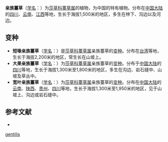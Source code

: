 {{Speciesbox
| name = 亲族薹草
| status = 
| status_system = 
| image =
| genus = Carex
| species = gentilis
| authority = Franch.
* 亲族薹草 ''C. g.'' var. ''gentilis''
* [[宽叶亲族薹草|宽叶亲族薹草]] ''C. g.'' var. ''intermedia''
* [[大果亲族薹草|大果亲族薹草]] ''C. g.'' var. ''macrocarpa''
* [[短喙亲族薹草|短喙亲族薹草]] ''C. g.'' var. ''nakaharai''
}}

'''亲族薹草'''（[[学名|学名]]：{{lang|la|''Carex gentilis''}}）为[[莎草科|莎草科]][[薹草属|薹草属]]的植物，为中国的特有植物。分布在[[中国大陆|中国大陆]]的[[四川|四川]]、[[云南|云南]]、[[江西|江西]]等地，生长于海拔1,500米的地区，多生在林下、沟边以及河边。

== 变种 ==
* '''短喙亲族薹草'''（[[学名|学名]]：{{lang|la|''Carex gentilis'' var. ''nakaharai''}}）是[[莎草科|莎草科]][[薹草属|薹草属]]亲族薹草的[[变种|变种]]。分布在[[台湾|台湾]]等地，生长于海拔2,200米的地区，常生长在山坡上。
* '''大果亲族薹草'''（[[学名|学名]]：{{lang|la|''Carex gentilis'' var. ''macrocarpa''}}）为[[莎草科|莎草科]][[薹草属|薹草属]]亲族薹草的[[变种|变种]]。分布于[[中国大陆|中国大陆]]的[[四川|四川]]等地，生长于海拔1,300米至1,800米的地区，多生在沟边、岩石缝中、山坡及草丛中。
*'''宽叶亲族薹草'''（[[学名|学名]]：{{lang|la|''Carex gentilis'' var. ''intermedia''}}）为[[莎草科|莎草科]][[薹草属|薹草属]]亲族薹草的[[变种|变种]]。分布在[[中国大陆|中国大陆]]的[[云南|云南]]、[[陕西|陕西]]、[[贵州|贵州]]、[[四川|四川]]等地，生长于海拔1,300米至1,950米的地区，见于山坡上、沟边或岩石缝中。

== 参考文献 ==
<div class="references-small">
* {{cite web| url =http://www.bioinfo.cn/db05/KmzwSpecies.php?action=view&id=6671| title =亲族薹草（原变种）| work =《中国高等植物数据库全库》| publisher =中国科学院微生物研究所| author =昆明植物研究所| accessdate =2009-02-24| deadurl =yes| archiveurl =https://web.archive.org/web/20160305045825/http://www.bioinfo.cn/db05/KmzwSpecies.php?action=view&id=6671| archivedate =2016-03-05}}
</div>
{{Taxonbar|from=Q10883394}}

{{DEFAULTSORT:Carex gentilis}}
[[Category:薹草属|gentilis]]


{{Carex-stub}}
